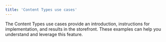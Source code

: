 ```yaml
---
title: 'Content Types use cases'
---
```


The Content Types use cases provide an introduction, instructions for implementation, and results in the storefront. These examples can help you understand and leverage this feature.
